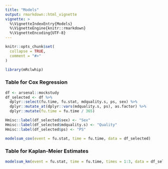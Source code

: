```yaml
---
title: "Models"
output: rmarkdown::html_vignette
vignette: >
  %\VignetteIndexEntry{Models}
  %\VignetteEngine{knitr::rmarkdown}
  %\VignetteEncoding{UTF-8}
---
```


```r
knitr::opts_chunk$set(
  collapse = TRUE,
  comment = "#>"
)
```

```r
library(mRclwhip)
```

### Table for Cox Regression

```r
df <- arsenal::mockstudy
df_selected <- df %>%
  dplyr::select(fu.time, fu.stat, mdquality.s, ps, sex) %>%
  dplyr::mutate_at(dplyr::vars(mdquality.s, ps), as.factor) %>%
  dplyr::mutate(fu.time = fu.time / 365)

Hmisc::label(df_selected$sex) <- "Sex"
Hmisc::label(df_selected$mdquality.s) <- "Quality"
Hmisc::label(df_selected$ps) <- "PS"

modelsum_cox(event = fu.stat, time = fu.time, data = df_selected)
```

### Table for Kaplan-Meier Estimates

```r
modelsum_km(event = fu.stat, time = fu.time, times = 1:3, data = df_selected, freedom.from = "death")
```



